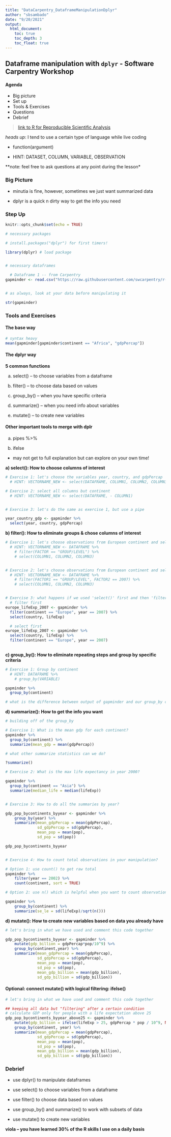 ```yaml
---
title: "DataCarpentry_DataframeManipulationDplyr"
author: "sbsambado"
date: "9/20/2021"
output: 
  html_document:
    toc: true
    toc_depth: 3
    toc_float: true
---
```



## Dataframe manipulation with `dplyr` - Software Carpentry Workshop


#### Agenda 

+ Big picture
+ Set up
+ Tools & Exercises 
+ Questions
+ Debrief  


>[link to R for Reproducible Scientific Analysis](https://swcarpentry.github.io/r-novice-gapminder/13-dplyr/index.html)


*heads up*: I tend to use a certain type of language while live coding 

+ function(argument) 

+ HINT: DATASET, COLUMN, VARIABLE, OBSERVATION

**note: feel free to ask questions at any point during the lesson*




### Big Picture

+ minutia is fine, however, sometimes we just want summarized data

+ dplyr is a quick n dirty way to get the info you need


### Step Up

```r

knitr::opts_chunk$set(echo = TRUE) 

# necessary packages

# install.packages("dplyr") for first timers!

library(dplyr) # load package


# necessary dataframes

  # Dataframe 1 -- from Carpentry
gapminder <- read.csv("https://raw.githubusercontent.com/swcarpentry/r-novice-gapminder/gh-pages/_episodes_rmd/data/gapminder_data.csv", stringsAsFactors = TRUE) 


# as always, look at your data before manipulating it

str(gapminder)

```

### Tools and Exercises

#### The base way
```r
# syntax heavy
mean(gapminder[gapminder$continent == "Africa", "gdpPercap"])
```

#### The dplyr way 

**5 common functions**

a) select() -- to choose variables from a dataframe

b) filter() -- to choose data based on values

c) group_by() -- when you have specific criteria

d) summarize() -- when you need info about variables

e) mutate() --  to create new variables


#### Other important tools to merge with dplr

a) pipes %>%

b) ifelse 
  + may not get to full explanation but can explore on your own time!


**a) select(): How to choose columns of interest** 
```r
# Exercise 1: let's choose the variables year, country, and gdpPercap
  # HINT: VECTORNAME_NEW <- select(DATAFRAME, COLUMN1, COLUMN2, COLUMN3)

# Exercise 2: select all columns but continent
  # HINT: VECTORNAME_NEW <- select(DATAFRAME, - COLUMN1)


# Exercise 3: let's do the same as exercise 1, but use a pipe

year_country_gdp <- gapminder %>%
  select(year, country, gdpPercap)


```

**b) filter(): How to eliminate groups & chose columns of interest**
```r
# Exercise 1: let's choose observations from European continent and select for year, country, gdpPercap
  # HINT: VECTORNAME_NEW <- DATAFRAME %>%
    # filter(FACTOR == "GROUP/LEVEL") %>%
    # select(COLUMN1, COLUMN2, COLUMN3)


# Exercise 2: let's choose observations from European continent and select for country, lifeExp AND specify year is 2007
  # HINT: VECTORNAME_NEW <- DATAFRAME %>%
    # filter(FACTOR1 == "GROUP/LEVEL", FACTOR2 == 2007) %>%
    # select(COLUMN1, COLUMN2, COLUMN3)


# Exercise 3: what happens if we used 'select()' first and then 'filter()'
  # filter first
europe_lifeExp_2007 <- gapminder %>%
  filter(continent == "Europe", year == 2007) %>%
  select(country, lifeExp)

  # select first
europe_lifeExp_2007 <- gapminder %>%
  select(country, lifeExp) %>%
  filter(continent == "Europe", year == 2007) 
  

```


**c) group_by(): How to eliminate repeating steps and group by specific criteria**
```r
# Exercise 1: Group by continent
  # HINT: DATAFRAME %>%
    # group_by(VARIABLE)

gapminder %>%
  group_by(continent)

# what is the difference between output of gapminder and our group_by command?
```

**d) summarize(): How to get the info you want**
```r
# building off of the group_by

# Exercise 1: What is the mean gdp for each continent?
gapminder %>%
  group_by(continent) %>%
  summarize(mean_gdp = mean(gdpPercap))

# what other summarize statistics can we do?

?summarize()

# Exercise 2: What is the max life expectancy in year 2000?

gapminder %>%
  group_by(continent == "Asia") %>%
  summarize(median_life = median(lifeExp))


# Exercise 3: How to do all the summaries by year?

gdp_pop_bycontinents_byyear <- gapminder %>%
    group_by(year) %>%
    summarize(mean_gdpPercap = mean(gdpPercap),
              sd_gdpPercap = sd(gdpPercap),
              mean_pop = mean(pop),
              sd_pop = sd(pop))

gdp_pop_bycontinents_byyear


# Exercise 4: How to count total observations in your manipulation?

# Option 1: use count() to get raw total
gapminder %>%
    filter(year == 2002) %>%
    count(continent, sort = TRUE)

# Option 2: use n() which is helpful when you want to count observations in group with a specific column

gapminder %>%
    group_by(continent) %>%
    summarize(se_le = sd(lifeExp)/sqrt(n()))
```

**d) mutate(): How to create new variables based on data you already have**
```r

# let's bring in what we have used and comment this code together

gdp_pop_bycontinents_byyear <- gapminder %>%
    mutate(gdp_billion = gdpPercap*pop/10^9) %>%
    group_by(continent,year) %>%
    summarize(mean_gdpPercap = mean(gdpPercap),
              sd_gdpPercap = sd(gdpPercap),
              mean_pop = mean(pop),
              sd_pop = sd(pop),
              mean_gdp_billion = mean(gdp_billion),
              sd_gdp_billion = sd(gdp_billion))
```

#### Optional: connect mutate() with logical filtering: ifelse()
```r
# let's bring in what we have used and comment this code together

## keeping all data but "filtering" after a certain condition
# calculate GDP only for people with a life expectation above 25
gdp_pop_bycontinents_byyear_above25 <- gapminder %>%
    mutate(gdp_billion = ifelse(lifeExp > 25, gdpPercap * pop / 10^9, NA)) %>%
    group_by(continent, year) %>%
    summarize(mean_gdpPercap = mean(gdpPercap),
              sd_gdpPercap = sd(gdpPercap),
              mean_pop = mean(pop),
              sd_pop = sd(pop),
              mean_gdp_billion = mean(gdp_billion),
              sd_gdp_billion = sd(gdp_billion))


```


### Debrief

+ use dplyr() to manipulate dataframes

+ use select() to choose variables from a dataframe

+ use filter() to choose data based on values

+ use group_by() and summarize() to work with subsets of data

+ use mutate() to create new variables

**viola -- you have learned 30% of the R skills I use on a daily basis**